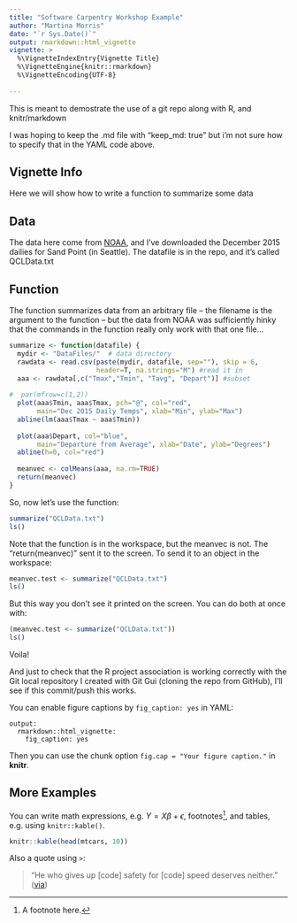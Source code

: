 ```yaml
---
title: "Software Carpentry Workshop Example"
author: "Martina Morris"
date: "`r Sys.Date()`"
output: rmarkdown::html_vignette 
vignette: >
  %\VignetteIndexEntry{Vignette Title}
  %\VignetteEngine{knitr::rmarkdown}
  %\VignetteEncoding{UTF-8}
  
---
```


This is meant to demostrate the use of a git repo along with R, and knitr/markdown

I was hoping to keep the .md file with "keep_md: true" but i'm not sure how to specify that in the YAML code above.

## Vignette Info

Here we will show how to write a function to summarize some data

## Data

The data here come from [NOAA](http://www.ncdc.noaa.gov/qclcd/QCLCD), and I've downloaded the December 2015 dailies for Sand Point (in Seattle).  The datafile is in the repo, and it's called QCLData.txt

## Function

The function summarizes data from an arbitrary file -- the filename is the argument to the function -- but the data from NOAA was sufficiently hinky that the commands in the function really only work with that one file... 

```r
summarize <- function(datafile) {
  mydir <- "DataFiles/"  # data directory
  rawdata <- read.csv(paste(mydir, datafile, sep=""), skip = 6,
                      header=T, na.strings="M") #read it in
  aaa <- rawdata[,c("Tmax","Tmin", "Tavg", "Depart")] #subset
  
#  par(mfrow=c(1,2))  
  plot(aaa$Tmin, aaa$Tmax, pch="@", col="red",
       main="Dec 2015 Daily Temps", xlab="Min", ylab="Max")
  abline(lm(aaa$Tmax ~ aaa$Tmin))
  
  plot(aaa$Depart, col="blue",
       main="Departure from Average", xlab="Date", ylab="Degrees")
  abline(h=0, col="red")
  
  meanvec <- colMeans(aaa, na.rm=TRUE)
  return(meanvec)
}
```

So, now let's use the function:

```r
summarize("QCLData.txt")
ls()
```

Note that the function is in the workspace, but the meanvec is not.  The "return(meanvec)" sent it to the screen.  To send it to an object in the workspace:

```r
meanvec.test <- summarize("QCLData.txt")
ls()
```

But this way you don't see it printed on the screen.  You can do both at once with:

```r
(meanvec.test <- summarize("QCLData.txt"))
ls()
```

Voila!

And just to check that the R project association is working correctly with the Git local repository I created with Git Gui (cloning the repo from GitHub), I'll see if this commit/push this works.


You can enable figure captions by `fig_caption: yes` in YAML:

    output:
      rmarkdown::html_vignette:
        fig_caption: yes

Then you can use the chunk option `fig.cap = "Your figure caption."` in **knitr**.

## More Examples

You can write math expressions, e.g. $Y = X\beta + \epsilon$, footnotes^[A footnote here.], and tables, e.g. using `knitr::kable()`.

```r
knitr::kable(head(mtcars, 10))
```

Also a quote using `>`:

> "He who gives up [code] safety for [code] speed deserves neither."
([via](https://twitter.com/hadleywickham/status/504368538874703872))
